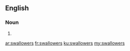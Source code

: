 ==English==

===Noun===
{{head|en|noun plural form}}

# {{plural of|swallower|lang=en}}

[[ar:swallowers]]
[[fr:swallowers]]
[[ku:swallowers]]
[[my:swallowers]]